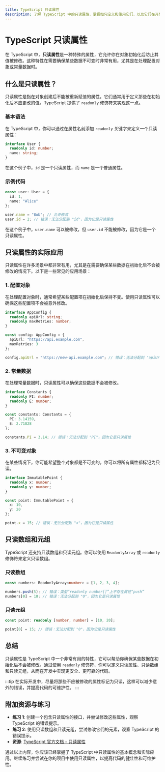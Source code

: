 ```yaml
---
title: TypeScript 只读属性
description: 了解 TypeScript 中的只读属性，掌握如何定义和使用它们，以及它们在开发中的实际应用场景。
---
```


# TypeScript 只读属性

在 TypeScript 中，**只读属性**是一种特殊的属性，它允许你在对象初始化后防止其值被修改。这种特性在需要确保某些数据不可变时非常有用，尤其是在处理配置对象或常量数据时。

## 什么是只读属性？

只读属性是指在对象创建后不能被重新赋值的属性。它们通常用于定义那些在初始化后不应更改的值。TypeScript 提供了 `readonly` 修饰符来实现这一点。

### 基本语法

在 TypeScript 中，你可以通过在属性名前添加 `readonly` 关键字来定义一个只读属性：

```typescript
interface User {
  readonly id: number;
  name: string;
}
```

在这个例子中，`id` 是一个只读属性，而 `name` 是一个普通属性。

### 示例代码

```typescript
const user: User = {
  id: 1,
  name: "Alice"
};

user.name = "Bob"; // 允许修改
user.id = 2; // 错误：无法分配到 "id"，因为它是只读属性
```

在这个例子中，`user.name` 可以被修改，但 `user.id` 不能被修改，因为它是一个只读属性。

## 只读属性的实际应用

只读属性在许多场景中都非常有用，尤其是在需要确保某些数据在初始化后不会被修改的情况下。以下是一些常见的应用场景：

### 1. 配置对象

在处理配置对象时，通常希望某些配置项在初始化后保持不变。使用只读属性可以确保这些配置项不会被意外修改。

```typescript
interface AppConfig {
  readonly apiUrl: string;
  readonly maxRetries: number;
}

const config: AppConfig = {
  apiUrl: "https://api.example.com",
  maxRetries: 3
};

config.apiUrl = "https://new-api.example.com"; // 错误：无法分配到 "apiUrl"，因为它是只读属性
```

### 2. 常量数据

在处理常量数据时，只读属性可以确保这些数据不会被修改。

```typescript
interface Constants {
  readonly PI: number;
  readonly E: number;
}

const constants: Constants = {
  PI: 3.14159,
  E: 2.71828
};

constants.PI = 3.14; // 错误：无法分配到 "PI"，因为它是只读属性
```

### 3. 不可变对象

在某些情况下，你可能希望整个对象都是不可变的。你可以将所有属性都标记为只读。

```typescript
interface ImmutablePoint {
  readonly x: number;
  readonly y: number;
}

const point: ImmutablePoint = {
  x: 10,
  y: 20
};

point.x = 15; // 错误：无法分配到 "x"，因为它是只读属性
```

## 只读数组和元组

TypeScript 还支持只读数组和只读元组。你可以使用 `ReadonlyArray` 或 `readonly` 修饰符来定义只读数组。

### 只读数组

```typescript
const numbers: ReadonlyArray<number> = [1, 2, 3, 4];

numbers.push(5); // 错误：类型“readonly number[]”上不存在属性“push”
numbers[0] = 10; // 错误：无法分配到 "0"，因为它是只读属性
```

### 只读元组

```typescript
const point: readonly [number, number] = [10, 20];

point[0] = 15; // 错误：无法分配到 "0"，因为它是只读属性
```

## 总结

只读属性是 TypeScript 中一个非常有用的特性，它可以帮助你确保某些数据在初始化后不会被修改。通过使用 `readonly` 修饰符，你可以定义只读属性、只读数组和只读元组，从而在开发中实现更安全、更可靠的代码。

:::tip
在实际开发中，尽量将那些不应被修改的属性标记为只读，这样可以减少意外的错误，并提高代码的可维护性。
:::

## 附加资源与练习

- **练习 1**: 创建一个包含只读属性的接口，并尝试修改这些属性，观察 TypeScript 的错误提示。
- **练习 2**: 使用只读数组和只读元组，尝试修改它们的元素，观察 TypeScript 的错误提示。
- **资源**: [TypeScript 官方文档 - 只读属性](https://www.typescriptlang.org/docs/handbook/interfaces.html#readonly-properties)

通过以上内容，你应该已经掌握了 TypeScript 中只读属性的基本概念和实际应用。继续练习并尝试在你的项目中使用只读属性，以提高代码的健壮性和可维护性。